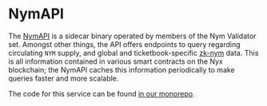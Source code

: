 # NymAPI

The [NymAPI](../../operators/nodes/validator-setup/nym-api) is a sidecar binary operated by members of the Nym Validator set. Amongst other things, the API offers endpoints to query regarding circulating `NYM` supply, and global and ticketbook-specific [zk-nym](../../network/cryptography/zk-nym) data. This is all information contained in various smart contracts on the Nyx blockchain; the NymAPI caches this information periodically to make queries faster and more scalable.

The code for this service can be found [in our monorepo](https://github.com/nymtech/nym/tree/develop/nym-api).
